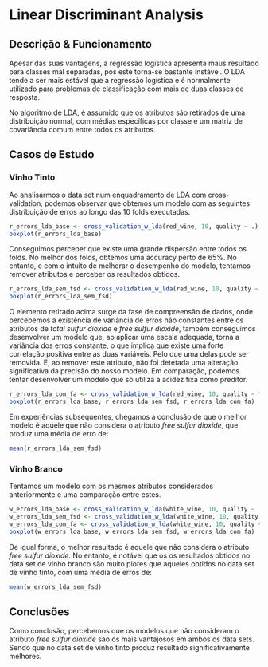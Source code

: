 # Linear Discriminant Analysis

## Descrição & Funcionamento

Apesar das suas vantagens, a regressão logística apresenta maus resultado para classes mal separadas, pos este torna-se bastante instável. O LDA tende a ser mais estável que a regressão logística e é normalmente utilizado para problemas de classificação com mais de duas classes de resposta. 

No algoritmo de LDA, é assumido que os atributos são retirados de uma distribuição normal, com médias específicas por classe e um matriz de covariância comum entre todos os atributos.

## Casos de Estudo

### Vinho Tinto

Ao analisarmos o data set num enquadramento de LDA com cross-validation, podemos observar que obtemos um modelo com as seguintes distribuição de erros ao longo das 10 folds executadas.

```r
r_errors_lda_base <- cross_validation_w_lda(red_wine, 10, quality ~ .)
boxplot(r_errors_lda_base)
```
Conseguimos perceber que existe uma grande dispersão entre todos os folds. No melhor dos folds, obtemos uma accuracy perto de 65%. No entanto, e com o intuito de melhorar o desempenho do modelo, tentamos remover atributos e perceber os resultados obtidos.

```r
r_errors_lda_sem_fsd <- cross_validation_w_lda(red_wine, 10, quality ~ . - free.sulfur.dioxide)
boxplot(r_errors_lda_sem_fsd)
```

O elemento retirado acima surge da fase de compreensão de dados, onde percebemos a existência de variância de erros não constantes entre os atributos de *total sulfur dioxide* e *free sulfur dioxide*, também conseguimos desenvolver um modelo que, ao aplicar uma escala adequada, torna a variância dos erros constante, o que implica que existe uma forte correlação positiva entre as duas variáveis. Pelo que uma delas pode ser removida. E, ao remover este atributo, não foi detetada uma alteração significativa da precisão do nosso modelo. Em comparação, podemos tentar desenvolver um modelo que só utiliza a acidez fixa como preditor.

```r
r_errors_lda_com_fa <- cross_validation_w_lda(red_wine, 10, quality ~ fixed.acidity)
boxplot(r_errors_lda_base, r_errors_lda_sem_fsd, r_errors_lda_com_fa)
```

Em experiências subsequentes, chegamos à conclusão de que o melhor modelo é aquele que não considera o atributo *free sulfur dioxide*, que produz uma média de erro de:

```r
mean(r_errors_lda_sem_fsd)
```

### Vinho Branco

Tentamos um modelo com os mesmos atributos considerados anteriormente e uma comparação entre estes.

```r
w_errors_lda_base <- cross_validation_w_lda(white_wine, 10, quality ~ .)
w_errors_lda_sem_fsd <- cross_validation_w_lda(white_wine, 10, quality ~ . - free.sulfur.dioxide)
w_errors_lda_com_fa <- cross_validation_w_lda(white_wine, 10, quality ~ fixed.acidity)
boxplot(w_errors_lda_base, w_errors_lda_sem_fsd, w_errors_lda_com_fa)
```

De igual forma, o melhor resultado é aquele que não considera o atributo *free sulfur dioxide*. No entanto, é notável que os os resultados obtidos no data set de vinho branco são muito piores que aqueles obtidos no data set de vinho tinto, com uma média de erros de:

```r
mean(w_errors_lda_sem_fsd)
```

## Conclusões

Como conclusão, percebemos que os modelos que não consideram o atributo *free sulfur dioxide* são os mais vantajosos em ambos os data sets. Sendo que no data set de vinho tinto produz resultado significativamente melhores.

